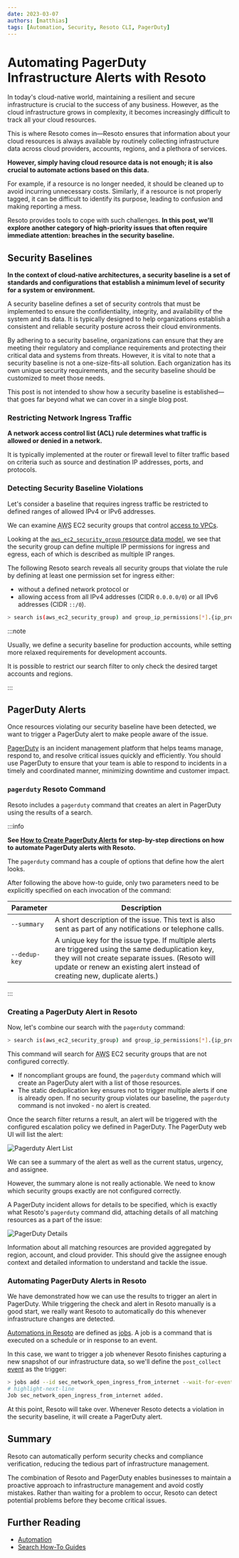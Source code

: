 ```yaml
---
date: 2023-03-07
authors: [matthias]
tags: [Automation, Security, Resoto CLI, PagerDuty]
---
```


# Automating PagerDuty Infrastructure Alerts with Resoto

In today's cloud-native world, maintaining a resilient and secure infrastructure is crucial to the success of any business. However, as the cloud infrastructure grows in complexity, it becomes increasingly difficult to track all your cloud resources.

This is where Resoto comes in—Resoto ensures that information about your cloud resources is always available by routinely collecting infrastructure data across cloud providers, accounts, regions, and a plethora of services.

**However, simply having cloud resource data is not enough; it is also crucial to automate actions based on this data.**

For example, if a resource is no longer needed, it should be cleaned up to avoid incurring unnecessary costs. Similarly, if a resource is not properly tagged, it can be difficult to identify its purpose, leading to confusion and making reporting a mess.

Resoto provides tools to cope with such challenges. **In this post, we'll explore another category of high-priority issues that often require immediate attention: breaches in the security baseline.**

<!--truncate-->

## Security Baselines

**In the context of cloud-native architectures, a security baseline is a set of standards and configurations that establish a minimum level of security for a system or environment.**

A security baseline defines a set of security controls that must be implemented to ensure the confidentiality, integrity, and availability of the system and its data. It is typically designed to help organizations establish a consistent and reliable security posture across their cloud environments.

By adhering to a security baseline, organizations can ensure that they are meeting their regulatory and compliance requirements and protecting their critical data and systems from threats. However, it is vital to note that a security baseline is not a one-size-fits-all solution. Each organization has its own unique security requirements, and the security baseline should be customized to meet those needs.

This post is not intended to show how a security baseline is established—that goes far beyond what we can cover in a single blog post.

### Restricting Network Ingress Traffic

**A network access control list (ACL) rule determines what traffic is allowed or denied in a network.**

It is typically implemented at the router or firewall level to filter traffic based on criteria such as source and destination IP addresses, ports, and protocols.

### Detecting Security Baseline Violations

Let's consider a baseline that requires ingress traffic be restricted to defined ranges of allowed IPv4 or IPv6 addresses.

We can examine <abbr title="Amazon Web Services">AWS</abbr> EC2 security groups that control [access to VPCs](https://docs.aws.amazon.com/vpc/latest/userguide/vpc-network-acls.html).

Looking at the [`aws_ec2_security_group` resource data model](/docs/reference/unified-data-model/aws#aws_ec2_security_group), we see that the security group can define multiple IP permissions for ingress and egress, each of which is described as multiple IP ranges.

The following Resoto search reveals all security groups that violate the rule by defining at least one permission set for ingress either:

- without a defined network protocol or
- allowing access from all IPv4 addresses (CIDR `0.0.0.0/0`) or all IPv6 addresses (CIDR `::/0`).

```bash
> search is(aws_ec2_security_group) and group_ip_permissions[*].{ip_protocol="-1" and (ip_ranges[*].cidr_ip="0.0.0.0/0" or ipv6_ranges[*].cidr_ipv6="::/0")}
```

:::note

Usually, we define a security baseline for production accounts, while setting more relaxed requirements for development accounts.

It is possible to restrict our search filter to only check the desired target accounts and regions.

:::

## PagerDuty Alerts

Once resources violating our security baseline have been detected, we want to trigger a PagerDuty alert to make people aware of the issue.

[PagerDuty](https://pagerduty.com) is an incident management platform that helps teams manage, respond to, and resolve critical issues quickly and efficiently. You should use PagerDuty to ensure that your team is able to respond to incidents in a timely and coordinated manner, minimizing downtime and customer impact.

### `pagerduty` Resoto Command

Resoto includes a `pagerduty` command that creates an alert in PagerDuty using the results of a search.

:::info

**See [How to Create PagerDuty Alerts](/docs/how-to-guides/alerting/create-pagerduty-alerts) for step-by-step directions on how to automate PagerDuty alerts with Resoto.**

The `pagerduty` command has a couple of options that define how the alert looks.

After following the above how-to guide, only two parameters need to be explicitly specified on each invocation of the command:

| Parameter | Description |
| --- | --- |
| `--summary` | A short description of the issue. This text is also sent as part of any notifications or telephone calls. |
| `--dedup-key` | A unique key for the issue type. If multiple alerts are triggered using the same deduplication key, they will not create separate issues. (Resoto will update or renew an existing alert instead of creating new, duplicate alerts.) |

:::

### Creating a PagerDuty Alert in Resoto

Now, let's combine our search with the `pagerduty` command:

```bash
> search is(aws_ec2_security_group) and group_ip_permissions[*].{ip_protocol="-1" and (ip_ranges[*].cidr_ip="0.0.0.0/0" or ipv6_ranges[*].cidr_ipv6="::/0")} | pagerduty --summary "Security groups allow ingress from 0.0.0.0/0 or ::/0 to any port." --dedup-key allow_ingress_from_internet_to_any_port
```

This command will search for <abbr title="Amazon Web Services">AWS</abbr> EC2 security groups that are not configured correctly.

- If noncompliant groups are found, the `pagerduty` command which will create an PagerDuty alert with a list of those resources.
- The static deduplication key ensures not to trigger multiple alerts if one is already open. If no security group violates our baseline, the `pagerduty` command is not invoked - no alert is created.

Once the search filter returns a result, an alert will be triggered with the configured escalation policy we defined in PagerDuty. The PagerDuty web UI will list the alert:

![Pagerduty Alert List](./img/pagerduty-alert-list.png)

We can see a summary of the alert as well as the current status, urgency, and assignee.

However, the summary alone is not really actionable. We need to know which security groups exactly are not configured correctly.

A PagerDuty incident allows for details to be specified, which is exactly what Resoto's `pagerduty` command did, attaching details of all matching resources as a part of the issue:

![PagerDuty Details](./img/pagerduty-details.png)

Information about all matching resources are provided aggregated by region, account, and cloud provider. This should give the assignee enough context and detailed information to understand and tackle the issue.

### Automating PagerDuty Alerts in Resoto

We have demonstrated how we can use the results to trigger an alert in PagerDuty. While triggering the check and alert in Resoto manually is a good start, we really want Resoto to automatically do this whenever infrastructure changes are detected.

[Automations in Resoto](/docs/concepts/automation) are defined as [jobs](/docs/concepts/automation#jobs). A job is a command that is executed on a schedule or in response to an event.

In this case, we want to trigger a job whenever Resoto finishes capturing a new snapshot of our infrastructure data, so we'll define the `post_collect` [event](/docs/reference/events) as the trigger:

```bash
> jobs add --id sec_network_open_ingress_from_internet --wait-for-event post_collect 'search is(aws_ec2_security_group) and group_ip_permissions[*].{ip_protocol="-1" and (ip_ranges[*].cidr_ip="0.0.0.0/0" or ipv6_ranges[*].cidr_ipv6="::/0") } | pagerduty --summary "Security groups allow ingress from 0.0.0.0/0 or ::/0 to any port." --dedup-key allow_ingress_from_internet_to_any_port'
# highlight-next-line
​Job sec_network_open_ingress_from_internet added.
```

At this point, Resoto will take over. Whenever Resoto detects a violation in the security baseline, it will create a PagerDuty alert.

## Summary

Resoto can automatically perform security checks and compliance verification, reducing the tedious part of infrastructure management.

The combination of Resoto and PagerDuty enables businesses to maintain a proactive approach to infrastructure management and avoid costly mistakes. Rather than waiting for a problem to occur, Resoto can detect potential problems before they become critical issues.

## Further Reading

- [Automation](/docs/concepts/automation)
- [Search How-To Guides](/docs/how-to-guides/search)
